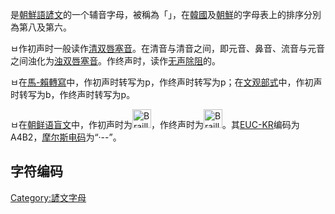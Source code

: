 '''{{lang|ko|ㅂ}}'''是[[朝鮮語|朝鮮語]][[諺文|諺文]]的一个辅音字母，被稱為「'''{{lang|ko|비읍}}'''」，在[[韓國|韓國]]及[[朝鮮|朝鮮]]的字母表上的排序分別為第八及第六。

ㅂ作初声时一般读作[[清双唇塞音|清双唇塞音]]{{IPA|/p/}}。在清音与清音之间，即元音、鼻音、流音与元音之间浊化为[[浊双唇塞音|浊双唇塞音]]{{IPA|/b/}}。作终声时，读作[[无声除阻|无声除阻]]的{{IPA|/p̚/}}。

ㅂ在[[馬科恩-賴肖爾轉寫系統|馬-賴轉寫]]中，作初声时转写为p，作终声时转写为p；在[[文化观光部2000年式|文观部式]]中，作初声时转写为b，作终声时转写为p。

ㅂ在[[朝鲜语盲文|朝鲜语盲文]]中，作初声时为[[File:Braille_Currency.svg|30px]]，作终声时为[[File:Braille_B2.svg|30px]]。其[[EUC|EUC-KR]]编码为A4B2，[[摩尔斯电码|摩尔斯电码]]为“·--”。

== 字符编码 ==
{{諺文輔音字母編碼|
| 닿소리=ㅂ | 닿소리 코드=U+3142 | 닿소리 HTML=&#12610;
| 첫소리=ᄇ | 첫소리 코드=U+1107 | 첫소리 HTML=&#4359;
| 끝소리=ᆸ | 끝소리 코드=U+11B8 | 끝소리 HTML=&#4536;
| 한양첫= | 한양첫 코드=U+F7AE | 한양첫 HTML=&#63406;
| 한양끝= | 한양끝 코드=U+F8B9 | 한양끝 HTML=&#63673;
|   반각=ﾲ |   반각 코드=U+FFB2 |   반각 HTML=&#65458;
}}

{{writingsystem-stub}}
{{諺文}}

[[Category:諺文字母|Category:諺文字母]]